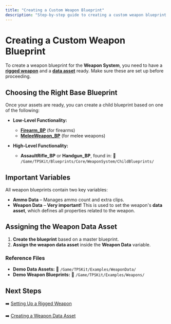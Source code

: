 ```yaml
---
title: "Creating a Custom Weapon Blueprint"
description: "Step-by-step guide to creating a custom weapon blueprint for the TPS Kit."
---
```


# Creating a Custom Weapon Blueprint

To create a weapon blueprint for the **Weapon System**, you need to have a **[rigged weapon](./rigged-weapon)** and a **[data asset](./weapon-data-asset)** ready. Make sure these are set up before proceeding.

## Choosing the Right Base Blueprint

Once your assets are ready, you can create a child blueprint based on one of the following:

- **Low-Level Functionality:**
  - **[Firearm_BP](./firearm-bp)** (for firearms)
  - **[MeleeWeapon_BP](./meleeweapon-bp)** (for melee weapons)

- **High-Level Functionality:**
  - **AssaultRifle_BP** or **Handgun_BP**, found in:
    📂 `/Game/TPSKit/Blueprints/Core/WeaponSystem/ChildBlueprints/`

## Important Variables

All weapon blueprints contain two key variables:

- **Ammo Data** – Manages ammo count and extra clips.
- **Weapon Data** – **Very important!** This is used to set the weapon's **data asset**, which defines all properties related to the weapon.

## Assigning the Weapon Data Asset

1. **Create the blueprint** based on a master blueprint.
2. **Assign the weapon data asset** inside the **Weapon Data** variable.

### Reference Files

- **Demo Data Assets:** 📂 `/Game/TPSKit/Examples/WeaponData/`
- **Demo Weapon Blueprints:** 📂 `/Game/TPSKit/Examples/Weapons/`

## Next Steps

➡️ [Setting Up a Rigged Weapon](./rigged-weapon)

➡️ [Creating a Weapon Data Asset](./weapon-data-asset)
